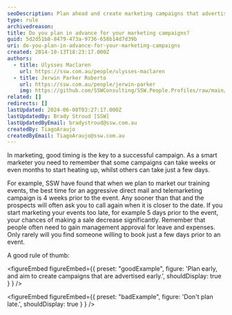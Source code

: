 ```yaml
---
seoDescription: Plan ahead and create marketing campaigns that advertise early to maximize success.
type: rule
archivedreason:
title: Do you plan in advance for your marketing campaigns?
guid: 5d2d51b8-8479-473a-9736-658b14d7d39b
uri: do-you-plan-in-advance-for-your-marketing-campaigns
created: 2014-10-13T18:23:17.000Z
authors:
  - title: Ulysses Maclaren
    url: https://ssw.com.au/people/ulysses-maclaren
  - title: Jerwin Parker Roberto
    url: https://ssw.com.au/people/jerwin-parker
    img: https://github.com/SSWConsulting/SSW.People.Profiles/raw/main/Jerwin-Parker/Images/Jerwin-Parker-Profile.jpg
related: []
redirects: []
lastUpdated: 2024-06-08T03:27:17.000Z
lastUpdatedBy: Brady Stroud [SSW]
lastUpdatedByEmail: bradystroud@ssw.com.au
createdBy: TiagoAraujo
createdByEmail: TiagoAraujo@ssw.com.au
---
```


In marketing, good timing is the key to a successful campaign. As a smart marketer you need to remember that some campaigns can take weeks or even months to start heating up, whilst others can take just a few days.

For example, SSW have found that when we plan to market our training events, the best time for an aggressive direct mail and telemarketing campaign is 4 weeks prior to the event. Any sooner than that and the prospects will often ask you to call again when it is closer to the date. If you start marketing your events too late, for example 5 days prior to the event, your chances of making a sale decrease significantly. Remember that people often need to gain management approval for leave and expenses. Only rarely will you find someone willing to book just a few days prior to an event.

A good rule of thumb:

<figureEmbed figureEmbed={{
  preset: "goodExample",
  figure: 'Plan early, and aim to create campaigns that are advertised early.',
  shouldDisplay: true
} } />


<figureEmbed figureEmbed={{
  preset: "badExample",
  figure: 'Don\'t plan late.',
  shouldDisplay: true
} } />

